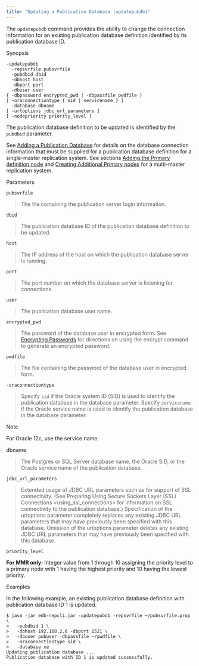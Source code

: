 ```yaml
---
title: "Updating a Publication Database (updatepubdb)"
---
```


<div id="updating_publication_database" class="registered_link"></div>


The `updatepubdb` command provides the ability to change the connection information for an existing publication database definition identified by its publication database ID.

Synopsis

``` text
-updatepubdb
  -repsvrfile pubsvrfile
  -pubdbid dbid
  -dbhost host
  -dbport port
  -dbuser user
{ -dbpassword encrypted_pwd | -dbpassfile pwdfile }
[ -oraconnectiontype { sid | servicename } ]
  -database dbname
[ -urloptions jdbc_url_parameters ]
[ -nodepriority priority_level ]
```

The publication database definition to be updated is identified by the `pubdbid` parameter.

See [Adding a Publication Database](../../05_smr_operation/02_creating_publication/#adding_pub_database) for details on the database connection information that must be supplied for a publication database definition for a single-master replication system. See sections [Adding the Primary definition node](../../06_mmr_operation/#adding_pdn) and [Creating Additional Primary nodes](../../06_mmr_operation/#creating_primary_nodes) for a multi-master replication system.

Parameters

`pubsvrfile`

> The file containing the publication server login information.

`dbid`

> The publication database ID of the publication database definition to be updated.

`host`

> The IP address of the host on which the publication database server is running.

`port`

> The port number on which the database server is listening for connections.

`user`

> The publication database user name.

`encrypted_pwd`

> The password of the database user in encrypted form. See [Encrypting Passwords](../../08_xdb_cli/03_xdb_cli_commands/#encrypt_password) for directions on using the encrypt command to generate an encrypted password.

`pwdfile`

> The file containing the password of the database user in encrypted form.

`-oraconnectiontype`

> Specify `sid` if the Oracle system ID (SID) is used to identify the publication database in the database parameter. Specify `servicename` if the Oracle service name is used to identify the publication database in the database parameter.

<div class="note">

<div class="title">

Note

</div>

For Oracle 12c, use the service name.

</div>

dbname

> The Postgres or SQL Server database name, the Oracle SID, or the Oracle service name of the publication database.

`jdbc_url_parameters`

> Extended usage of JDBC URL parameters such as for support of SSL connectivity. (See <span class="title-ref">Preparing Using Secure Sockets Layer (SSL) Connections &lt;using\_ssl\_connections&gt;</span> for information on SSL connectivity to the publication database.) Specification of the urloptions parameter completely replaces any existing JDBC URL parameters that may have previously been specified with this database. Omission of the urloptions parameter deletes any existing JDBC URL parameters that may have previously been specified with this database.

`priority_level`

**For MMR only:** Integer value from 1 through 10 assigning the priority level to a primary node with 1 having the highest priority and 10 having the lowest priority.

Examples

In the following example, an existing publication database definition with publication database ID 1 is updated.

``` text
$ java -jar edb-repcli.jar -updatepubdb -repsvrfile ~/pubsvrfile.prop \
>   -pubdbid 1 \
>   -dbhost 192.168.2.6 -dbport 1521 \
>   -dbuser pubuser -dbpassfile ~/pwdfile \
>   -oraconnectiontype sid \
>   -database xe
Updating publication database ...
Publication database with ID 1 is updated successfully.
```
